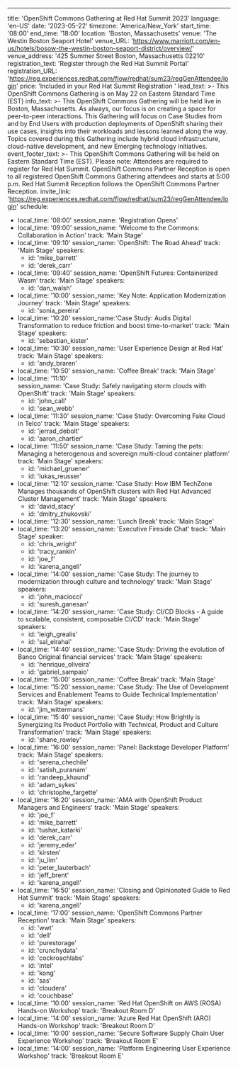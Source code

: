 ---
title: 'OpenShift Commons Gathering at Red Hat Summit 2023'
language: 'en-US'
date: '2023-05-22'
timezone: 'America/New_York'
start_time: '08:00'
end_time: '18:00'
location: 'Boston, Massachusetts'
venue: 'The Westin Boston Seaport Hotel'
venue_URL: 'https://www.marriott.com/en-us/hotels/bosow-the-westin-boston-seaport-district/overview/'
venue_address: '425 Summer Street Boston, Massachusetts 02210'
registration_text: 'Register through the Red Hat Summit Portal'
registration_URL: 'https://reg.experiences.redhat.com/flow/redhat/sum23/regGenAttendee/login'
price: 'Included in your Red Hat Summit Registration '
lead_text: >-
  This OpenShift Commons Gathering is on May 22 on Eastern Standard Time (EST)
info_text: >-
  This OpenShift Commons Gathering will be held live in Boston, Massachusetts. As always, our focus is on creating a space for peer-to-peer interactions. This Gathering will focus on Case Studies from and by End Users with production deployments of OpenShift sharing their use cases, insights into their workloads and lessons learned along the way. Topics covered during this Gathering include hybrid cloud infrastructure, cloud-native development, and new Emerging technology initiatives.
event_footer_text: >-
  This OpenShift Commons Gathering will be held on Eastern Standard Time (EST). Please note: Attendees are required to register for Red Hat Summit. OpenShift Commons Partner Reception is open to all registered OpenShift Commons Gathering attendees and starts at 5:00 p.m. Red Hat Summit Reception follows the OpenShift Commons Partner Reception.
invite_link: 'https://reg.experiences.redhat.com/flow/redhat/sum23/regGenAttendee/login'
schedule:
  - local_time: '08:00'
    session_name: 'Registration Opens'
  - local_time: '09:00'
    session_name: 'Welcome to the Commons: Collaboration in Action'
    track: 'Main Stage'
  - local_time: '09:10'
    session_name: 'OpenShift: The Road Ahead'
    track: 'Main Stage'
    speakers:
      - id: 'mike_barrett'
      - id: 'derek_carr'
  - local_time: '09:40'
    session_name: 'OpenShift Futures: Containerized Wasm'
    track: 'Main Stage'
    speakers:
      - id: 'dan_walsh'
  - local_time: '10:00'
    session_name: 'Key Note: Application Modernization Journey'
    track: 'Main Stage'
    speakers:
      - id: 'sonia_pereira'
  - local_time: '10:20'
    session_name:'Case Study: Audis Digital Transformation to reduce friction and boost time-to-market'
    track: 'Main Stage'
    speakers:
      - id: 'sebastian_kister'
  - local_time: '10:30'
    session_name: 'User Experience Design at Red Hat'
    track: 'Main Stage'
    speakers:
      - id: 'andy_braren'
  - local_time: '10:50'
    session_name: 'Coffee Break'
    track: 'Main Stage'  
  - local_time: '11:10'  
    session_name: 'Case Study: Safely navigating storm clouds with OpenShift'
    track: 'Main Stage'
    speakers:
      - id: 'john_call'
      - id: 'sean_webb'
  - local_time: '11:30'
    session_name: 'Case Study: Overcoming Fake Cloud in Telco'
    track: 'Main Stage'
    speakers:
      - id: 'jerrad_debolt'
      - id: 'aaron_chartier'
  - local_time: '11:50'
    session_name: 'Case Study: Taming the pets: Managing a heterogenous and sovereign multi-cloud container platform'
    track: 'Main Stage'
    speakers:
      - id: 'michael_gruener'
      - id: 'lukas_reusser'
  - local_time: '12:10'
    session_name: 'Case Study: How IBM TechZone Manages thousands of OpenShift clusters with Red Hat Advanced Cluster Management'
    track: 'Main Stage'
    speakers:
      - id: 'david_stacy'
      - id: 'dmitry_zhukovski'
  - local_time: '12:30'
    session_name: 'Lunch Break'
    track: 'Main Stage'
  - local_time: '13:20'
    session_name: 'Executive Fireside Chat'
    track: 'Main Stage'
    speaker:
      - id: 'chris_wright'
      - id: 'tracy_rankin'
      - id: 'joe_f'
      - id: 'karena_angell'
  - local_time: '14:00'
    session_name: 'Case Study: The journey to modernization through culture and technology'
    track: 'Main Stage'
    speakers:
      - id: 'john_maciocci'
      - id: 'suresh_ganesan'
  - local_time: '14:20'
    session_name: 'Case Study: CI/CD Blocks - A guide to scalable, consistent, composable CI/CD'
    track: 'Main Stage'
    speakers:
      - id: 'leigh_grealis'
      - id: 'sal_elrahal'
  - local_time: '14:40'
    session_name: 'Case Study: Driving the evolution of Banco Original financial services'
    track: 'Main Stage'
    speakers:
      - id: 'henrique_oliveira'
      - id: 'gabriel_sampaio'
  - local_time: '15:00'
    session_name: 'Coffee Break'
    track: 'Main Stage'
  - local_time: '15:20'
    session_name: 'Case Study: The Use of Development Services and Enablement Teams to Guide Technical Implementation'
    track: 'Main Stage'
    speakers:
      - id: 'jim_wittermans'
  - local_time: '15:40'
    session_name: 'Case Study: How Brightly is Synergizing Its Product Portfolio with Technical, Product and Culture Transformation'
    track: 'Main Stage'
    speakers:
      - id: 'shane_rowley'
  - local_time: '16:00'
    session_name: 'Panel: Backstage Developer Platform'
    track: 'Main Stage'
    speakers:
      - id: 'serena_chechile'
      - id: 'satish_puranam'
      - id: 'randeep_khaund'
      - id: 'adam_sykes'
      - id: 'christophe_fargette'
  - local_time: '16:20'
    session_name: 'AMA with OpenShift Product Managers and Engineers'
    track: 'Main Stage'
    speakers: 
      - id: 'joe_f'
      - id: 'mike_barrett'
      - id: 'tushar_katarki'
      - id: 'derek_carr'
      - id: 'jeremy_eder'
      - id: 'kirsten'
      - id: 'ju_lim'
      - id: 'peter_lauterbach'
      - id: 'jeff_brent'
      - id: 'karena_angell'
  - local_time: '16:50'
    session_name: 'Closing and Opinionated Guide to Red Hat Summit'
    track: 'Main Stage'
    speakers:
      - id: 'karena_angell'
  - local_time: '17:00'
    session_name: 'OpenShift Commons Partner Reception'
    track: 'Main Stage'
    speakers:
      - id: 'wwt'
      - id: 'dell'
      - id: 'purestorage'
      - id: 'crunchydata'
      - id: 'cockroachlabs'
      - id: 'intel'
      - id: 'kong'
      - id: 'sas'
      - id: 'cloudera'
      - id: 'couchbase'
  - local_time: '10:00'
    session_name: 'Red Hat OpenShift on AWS (ROSA) Hands-on Workshop'
    track: 'Breakout Room D'
  - local_time: '14:00'
    session_name: 'Azure Red Hat OpenShift (ARO) Hands-on Workshop'
    track: 'Breakout Room D'
  - local_time: '10:00'
    session_name: 'Secure Software Supply Chain User Experience Workshop'
    track: 'Breakout Room E'
  - local_time: '14:00'
    session_name: 'Platform Engineering User Experience Workshop'
    track: 'Breakout Room E'
